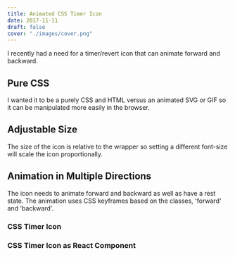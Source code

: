 ```yaml
---
title: Animated CSS Timer Icon
date: 2017-11-11
draft: false
cover: "./images/cover.png"
---
```


I recently had a need for a timer/revert icon that can animate forward and backward.

## Pure CSS

I wanted it to be a purely CSS and HTML versus an animated SVG or GIF so it can be manipulated more easily in the browser.

## Adjustable Size

The size of the icon is relative to the wrapper so setting a different font-size will scale the icon proportionally.

## Animation in Multiple Directions

The icon needs to animate forward and backward as well as have a rest state. The animation uses CSS keyframes based on the classes, 'forward' and 'backward'.

### CSS Timer Icon

<Codepen title="CSS Timer Icon Animation" id="RLzVdO" />


### CSS Timer Icon as React Component

<Codepen title="React and CSS Animated Timer Icon" id="XzMoxY" />
